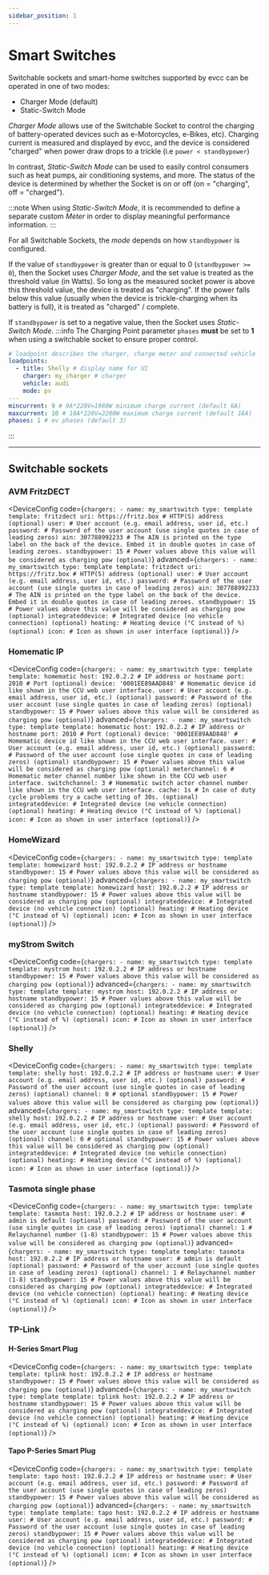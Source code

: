 ```yaml
---
sidebar_position: 1
---
```




# Smart Switches

Switchable sockets and smart-home switches supported by evcc can be operated in one of two modes:

- Charger Mode (default)
- Static-Switch Mode

_Charger Mode_ allows use of the Switchable Socket to control the charging of battery-operated devices such as e-Motorcycles, e-Bikes, etc).
Charging current is measured and displayed by evcc, and the device is considered "charged" when power draw drops to a trickle (i.e `power < standbypower`)

In contrast, _Static-Switch Mode_ can be used to easily control consumers such as heat pumps, air conditioning systems, and more.
The status of the device is determined by whether the Socket is on or off (on = "charging", off = "charged").

:::note
When using _Static-Switch Mode_, it is recommended to define a separate custom _Meter_ in order to display meaningful performance information.
:::

For all Switchable Sockets, the _mode_ depends on how `standbypower` is configured.

If the value of `standbypower` is greater than or equal to 0 (`standbypower >= 0`), then the Socket uses _Charger Mode_,
and the set value is treated as the threshold value (in Watts).
So long as the measured socket power is above this threshold value, the device is treated as "charging". If the power falls below this value (usually when the device is trickle-charging when its battery is full), it is treated as "charged" / complete.

If `standbypower` is set to a negative value, then the Socket uses _Static-Switch Mode_.
:::info
The Charging Point parameter `phases` **must** be set to **1** when using a switchable socket to ensure proper control.

```yaml
# loadpoint describes the charger, charge meter and connected vehicle
loadpoints:
  - title: Shelly # display name for UI
    charger: my_charger # charger
    vehicle: audi
    mode: pv
---
mincurrent: 9 # 9A*220V=1980W minimum charge current (default 6A)
maxcurrent: 10 # 10A*220V=2200W maximum charge current (default 16A)
phases: 1 # ev phases (default 3)
```

:::



---

<!-- AUTO-GENERATED CONTENT BELOW THIS LINE -->

<!-- AUTO-GENERATED FROM TEMPLATE - PLEASE EDIT HERE https://github.com/evcc-io/evcc/tree/master/templates/definition/smartswitch  -->

## Switchable sockets

### AVM FritzDECT

<DeviceConfig code={`chargers:
    - name: my_smartswitch
      type: template
      template: fritzdect
      uri: https://fritz.box # HTTP(S) address (optional)
      user: # User account (e.g. email address, user id, etc.)
      password: # Password of the user account (use single quotes in case of leading zeros)
      ain: 307788992233 # The AIN is printed on the type label on the back of the device. Embed it in double quotes in case of leading zeroes.
      standbypower: 15 # Power values above this value will be considered as charging pow (optional)`} advanced={`chargers:
    - name: my_smartswitch
      type: template
      template: fritzdect
      uri: https://fritz.box # HTTP(S) address (optional)
      user: # User account (e.g. email address, user id, etc.)
      password: # Password of the user account (use single quotes in case of leading zeros)
      ain: 307788992233 # The AIN is printed on the type label on the back of the device. Embed it in double quotes in case of leading zeroes.
      standbypower: 15 # Power values above this value will be considered as charging pow (optional)
      integrateddevice: # Integrated device (no vehicle connection) (optional)
      heating: # Heating device (°C instead of %) (optional)
      icon: # Icon as shown in user interface (optional)`} />



<!-- AUTO-GENERATED FROM TEMPLATE - PLEASE EDIT HERE https://github.com/evcc-io/evcc/tree/master/templates/definition/smartswitch  -->

### Homematic IP 

<DeviceConfig code={`chargers:
    - name: my_smartswitch
      type: template
      template: homematic
      host: 192.0.2.2 # IP address or hostname
      port: 2010 # Port (optional)
      device: '0001EE89AAD848' # Homematic device id like shown in the CCU web user interface.
      user: # User account (e.g. email address, user id, etc.) (optional)
      password: # Password of the user account (use single quotes in case of leading zeros) (optional)
      standbypower: 15 # Power values above this value will be considered as charging pow (optional)`} advanced={`chargers:
    - name: my_smartswitch
      type: template
      template: homematic
      host: 192.0.2.2 # IP address or hostname
      port: 2010 # Port (optional)
      device: '0001EE89AAD848' # Homematic device id like shown in the CCU web user interface.
      user: # User account (e.g. email address, user id, etc.) (optional)
      password: # Password of the user account (use single quotes in case of leading zeros) (optional)
      standbypower: 15 # Power values above this value will be considered as charging pow (optional)
      meterchannel: 6 # Homematic meter channel number like shown in the CCU web user interface.
      switchchannel: 3 # Homematic switch actor channel number like shown in the CCU web user interface.
      cache: 1s # In case of duty cycle problems try a cache setting of 30s. (optional)
      integrateddevice: # Integrated device (no vehicle connection) (optional)
      heating: # Heating device (°C instead of %) (optional)
      icon: # Icon as shown in user interface (optional)`} />



<!-- AUTO-GENERATED FROM TEMPLATE - PLEASE EDIT HERE https://github.com/evcc-io/evcc/tree/master/templates/definition/smartswitch  -->

### HomeWizard 

<DeviceConfig code={`chargers:
    - name: my_smartswitch
      type: template
      template: homewizard
      host: 192.0.2.2 # IP address or hostname
      standbypower: 15 # Power values above this value will be considered as charging pow (optional)`} advanced={`chargers:
    - name: my_smartswitch
      type: template
      template: homewizard
      host: 192.0.2.2 # IP address or hostname
      standbypower: 15 # Power values above this value will be considered as charging pow (optional)
      integrateddevice: # Integrated device (no vehicle connection) (optional)
      heating: # Heating device (°C instead of %) (optional)
      icon: # Icon as shown in user interface (optional)`} />



<!-- AUTO-GENERATED FROM TEMPLATE - PLEASE EDIT HERE https://github.com/evcc-io/evcc/tree/master/templates/definition/smartswitch  -->

### myStrom Switch

<DeviceConfig code={`chargers:
    - name: my_smartswitch
      type: template
      template: mystrom
      host: 192.0.2.2 # IP address or hostname
      standbypower: 15 # Power values above this value will be considered as charging pow (optional)`} advanced={`chargers:
    - name: my_smartswitch
      type: template
      template: mystrom
      host: 192.0.2.2 # IP address or hostname
      standbypower: 15 # Power values above this value will be considered as charging pow (optional)
      integrateddevice: # Integrated device (no vehicle connection) (optional)
      heating: # Heating device (°C instead of %) (optional)
      icon: # Icon as shown in user interface (optional)`} />



<!-- AUTO-GENERATED FROM TEMPLATE - PLEASE EDIT HERE https://github.com/evcc-io/evcc/tree/master/templates/definition/smartswitch  -->

### Shelly 

<DeviceConfig code={`chargers:
    - name: my_smartswitch
      type: template
      template: shelly
      host: 192.0.2.2 # IP address or hostname
      user: # User account (e.g. email address, user id, etc.) (optional)
      password: # Password of the user account (use single quotes in case of leading zeros) (optional)
      channel: 0 # optional
      standbypower: 15 # Power values above this value will be considered as charging pow (optional)`} advanced={`chargers:
    - name: my_smartswitch
      type: template
      template: shelly
      host: 192.0.2.2 # IP address or hostname
      user: # User account (e.g. email address, user id, etc.) (optional)
      password: # Password of the user account (use single quotes in case of leading zeros) (optional)
      channel: 0 # optional
      standbypower: 15 # Power values above this value will be considered as charging pow (optional)
      integrateddevice: # Integrated device (no vehicle connection) (optional)
      heating: # Heating device (°C instead of %) (optional)
      icon: # Icon as shown in user interface (optional)`} />



<!-- AUTO-GENERATED FROM TEMPLATE - PLEASE EDIT HERE https://github.com/evcc-io/evcc/tree/master/templates/definition/smartswitch  -->

### Tasmota single phase

<DeviceConfig code={`chargers:
    - name: my_smartswitch
      type: template
      template: tasmota
      host: 192.0.2.2 # IP address or hostname
      user: # admin is default (optional)
      password: # Password of the user account (use single quotes in case of leading zeros) (optional)
      channel: 1 # Relaychannel number (1-8)
      standbypower: 15 # Power values above this value will be considered as charging pow (optional)`} advanced={`chargers:
    - name: my_smartswitch
      type: template
      template: tasmota
      host: 192.0.2.2 # IP address or hostname
      user: # admin is default (optional)
      password: # Password of the user account (use single quotes in case of leading zeros) (optional)
      channel: 1 # Relaychannel number (1-8)
      standbypower: 15 # Power values above this value will be considered as charging pow (optional)
      integrateddevice: # Integrated device (no vehicle connection) (optional)
      heating: # Heating device (°C instead of %) (optional)
      icon: # Icon as shown in user interface (optional)`} />



<!-- AUTO-GENERATED FROM TEMPLATE - PLEASE EDIT HERE https://github.com/evcc-io/evcc/tree/master/templates/definition/smartswitch  -->

### TP-Link

#### H-Series Smart Plug

<DeviceConfig code={`chargers:
    - name: my_smartswitch
      type: template
      template: tplink
      host: 192.0.2.2 # IP address or hostname
      standbypower: 15 # Power values above this value will be considered as charging pow (optional)`} advanced={`chargers:
    - name: my_smartswitch
      type: template
      template: tplink
      host: 192.0.2.2 # IP address or hostname
      standbypower: 15 # Power values above this value will be considered as charging pow (optional)
      integrateddevice: # Integrated device (no vehicle connection) (optional)
      heating: # Heating device (°C instead of %) (optional)
      icon: # Icon as shown in user interface (optional)`} />



<!-- AUTO-GENERATED FROM TEMPLATE - PLEASE EDIT HERE https://github.com/evcc-io/evcc/tree/master/templates/definition/smartswitch  -->

#### Tapo P-Series Smart Plug

<DeviceConfig code={`chargers:
    - name: my_smartswitch
      type: template
      template: tapo
      host: 192.0.2.2 # IP address or hostname
      user: # User account (e.g. email address, user id, etc.)
      password: # Password of the user account (use single quotes in case of leading zeros)
      standbypower: 15 # Power values above this value will be considered as charging pow (optional)`} advanced={`chargers:
    - name: my_smartswitch
      type: template
      template: tapo
      host: 192.0.2.2 # IP address or hostname
      user: # User account (e.g. email address, user id, etc.)
      password: # Password of the user account (use single quotes in case of leading zeros)
      standbypower: 15 # Power values above this value will be considered as charging pow (optional)
      integrateddevice: # Integrated device (no vehicle connection) (optional)
      heating: # Heating device (°C instead of %) (optional)
      icon: # Icon as shown in user interface (optional)`} />



